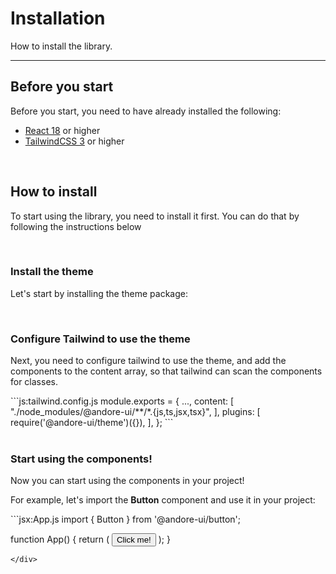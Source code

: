 
# Installation

How to install the library.

---

## Before you start

Before you start, you need to have already installed the following:
<br/>

- [React 18](https://react.dev) or higher
- [TailwindCSS 3](https://tailwindcss.com) or higher

<br/>

## How to install

To start using the library, you need to install it first. You can do that by following the instructions below

<br/>

### Install the theme

Let's start by installing the theme package:

<PackageManagerTabs command="@andore-ui/theme"/>

<br/>

### Configure Tailwind to use the theme

Next, you need to configure tailwind to use the theme, and add the components to the content array, so that tailwind can scan the components for classes.
<div className="code-block mt-4">
```js:tailwind.config.js
module.exports = {
    ...,
    content: [
        "./node_modules/@andore-ui/**/*.{js,ts,jsx,tsx}",
    ],
    plugins: [
        require('@andore-ui/theme')({}),
    ],
};
```
</div>

<br/>

### Start using the components!

Now you can start using the components in your project!

For example, let's import the **Button** component and use it in your project:


<PackageManagerTabs command="@andore-ui/button"/>

<div className="code-block mt-4">
```jsx:App.js
import { Button } from '@andore-ui/button';

function App() {
    return (
        <Button>Click me!</Button>
    );
}
```
</div>
